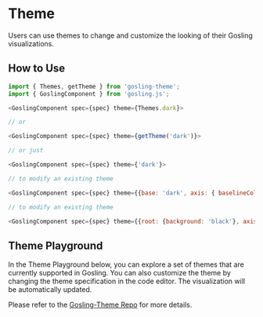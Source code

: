 # Theme 


Users can use themes to change and customize the looking of their Gosling visualizations.

## How to Use

```javascript
import { Themes, getTheme } from 'gosling-theme';
import { GoslingComponent } from 'gosling.js';

<GoslingComponent spec={spec} theme={Themes.dark}>

// or

<GoslingComponent spec={spec} theme={getTheme('dark')}>

// or just

<GoslingComponent spec={spec} theme={'dark'}>

// to modify an existing theme

<GoslingComponent spec={spec} theme={{base: 'dark', axis: { baselineColor: 'green' }}>

// to modify an existing theme

<GoslingComponent spec={spec} theme={{root: {background: 'black'}, axis: { baselineColor: 'green' }}>

```
## Theme Playground
In the Theme Playground below, you can explore a set of themes that are currently supported in Gosling.
You can also customize the theme by changing the theme specification in the code editor. 
The visualization will be automatically updated.

Please refer to the [Gosling-Theme Repo](https://github.com/gosling-lang/gosling-theme) for more details.

<Themes />